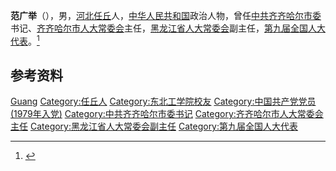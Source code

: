 '''范广举'''（{{bd|1946年|2月}}），男，[[河北|河北]][[任丘|任丘]]人，[[中华人民共和国|中华人民共和国]]政治人物，曾任[[中共齐齐哈尔市委|中共齐齐哈尔市委]]书记、[[齐齐哈尔市人大常委会|齐齐哈尔市人大常委会]]主任，[[黑龙江省人大常委会|黑龙江省人大常委会]]副主任，[[第九届全国人大代表|第九届全国人大代表]]。<ref>{{Cite book|title=中华人民共和国职官志|author=何虎生, 李耀东, 向常福主编|publisher=中国社会出版社|year=2003|isbn=9787800883934|location=北京|pages=}}</ref>

== 参考资料 ==
{{reflist}}

{{中国人物小作品}}

{{Authority control}}
{{DEFAULTSORT:Fan范}}
[[Category:范姓|Guang]]
[[Category:任丘人|Category:任丘人]]
[[Category:东北工学院校友|Category:东北工学院校友]]
[[Category:中国共产党党员_(1979年入党)|Category:中国共产党党员 (1979年入党)]]
[[Category:中共齐齐哈尔市委书记|Category:中共齐齐哈尔市委书记]]
[[Category:齐齐哈尔市人大常委会主任|Category:齐齐哈尔市人大常委会主任]]
[[Category:黑龙江省人大常委会副主任|Category:黑龙江省人大常委会副主任]]
[[Category:第九届全国人大代表|Category:第九届全国人大代表]]
